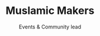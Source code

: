 ---
title: Muslamic Makers
subtitle: Events & Community lead
order: 100
iconUrl: /assets/projects/muslamicmakers-icon.png
media:
technologies:
link: https://muslamicmakers.com
---